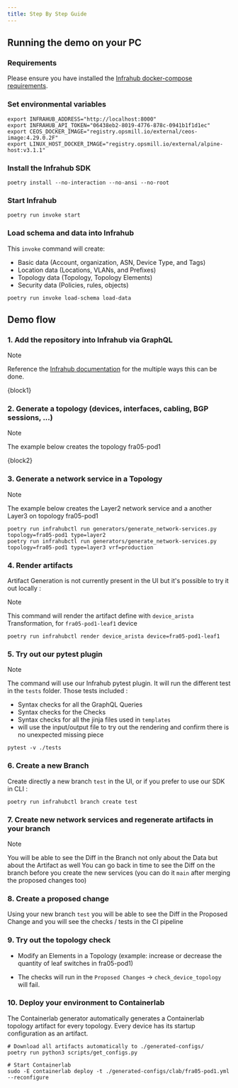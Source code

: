 ```yaml
---
title: Step By Step Guide
---
```



## Running the demo on your PC

### Requirements

Please ensure you have installed the [Infrahub docker-compose requirements](https://docs.infrahub.app/guides/installation#docker-compose).

### Set environmental variables

```shell
export INFRAHUB_ADDRESS="http://localhost:8000"
export INFRAHUB_API_TOKEN="06438eb2-8019-4776-878c-0941b1f1d1ec"
export CEOS_DOCKER_IMAGE="registry.opsmill.io/external/ceos-image:4.29.0.2F"
export LINUX_HOST_DOCKER_IMAGE="registry.opsmill.io/external/alpine-host:v3.1.1"
```

### Install the Infrahub SDK

```shell
poetry install --no-interaction --no-ansi --no-root
```

### Start Infrahub

```shell
poetry run invoke start
```

### Load schema and data into Infrahub

This `invoke` command will create:

- Basic data (Account, organization, ASN, Device Type, and Tags)
- Location data (Locations, VLANs, and Prefixes)
- Topology data (Topology, Topology Elements)
- Security data (Policies, rules, objects)

```shell
poetry run invoke load-schema load-data
```

## Demo flow

### 1. Add the repository into Infrahub via GraphQL

> [!NOTE]
> Reference the [Infrahub documentation](https://docs.infrahub.app/guides/repository) for the multiple ways this can be done.

<!-- markdownlint-disable -->
<CodeBlock language="graphql">{block1}</CodeBlock>
<!-- markdownlint-restore -->

### 2. Generate a topology (devices, interfaces, cabling, BGP sessions, ...)

> [!NOTE]
> The example below creates the topology fra05-pod1

<!-- markdownlint-disable -->
<CodeBlock language="bash">{block2}</CodeBlock>
<!-- markdownlint-restore -->


### 3. Generate a network service in a Topology

> [!NOTE]
> The example below creates the Layer2 network service and a another Layer3 on topology fra05-pod1

```shell
poetry run infrahubctl run generators/generate_network-services.py topology=fra05-pod1 type=layer2
poetry run infrahubctl run generators/generate_network-services.py topology=fra05-pod1 type=layer3 vrf=production
```

### 4. Render artifacts

Artifact Generation is not currently present in the UI but it's possible to try it out locally :

> [!NOTE]
> This command will render the artifact define with `device_arista` Transformation, for `fra05-pod1-leaf1` device

```shell
poetry run infrahubctl render device_arista device=fra05-pod1-leaf1
```

### 5. Try out our pytest plugin

> [!NOTE]
> The command will use our Infrahub pytest plugin. It will run the different test in the `tests` folder. Those tests included :
>
> - Syntax checks for all the GraphQL Queries
> - Syntax checks for the Checks
> - Syntax checks for all the jinja files used in `templates`
> - will use the input/output file to try out the rendering and confirm there is no unexpected missing piece

```shell
pytest -v ./tests
```

### 6. Create a new Branch

Create directly a new branch `test` in the UI, or if you prefer to use our SDK in CLI :

```shell
poetry run infrahubctl branch create test
```

### 7. Create new network services and regenerate artifacts in your branch

> [!NOTE]
> You will be able to see the Diff in the Branch not only about the Data but about the Artifact as well
> You can go back in time to see the Diff on the branch before you create the new services (you can do it `main` after merging the proposed changes too)

### 8. Create a proposed change

Using your new branch `test` you will be able to see the Diff in the Proposed Change and you will see the checks / tests in the CI pipeline

### 9. Try out  the topology check

- Modify an Elements in a Topology (example: increase or decrease the quantity of leaf switches in fra05-pod1)

- The checks will run in the `Proposed Changes` -> `check_device_topology` will fail.

### 10. Deploy your environment to Containerlab

The Containerlab generator automatically generates a Containerlab topology artifact for every topology. Every device has its startup configuration as an artifact.

```shell
# Download all artifacts automatically to ./generated-configs/
poetry run python3 scripts/get_configs.py

# Start Containerlab
sudo -E containerlab deploy -t ./generated-configs/clab/fra05-pod1.yml --reconfigure
```
